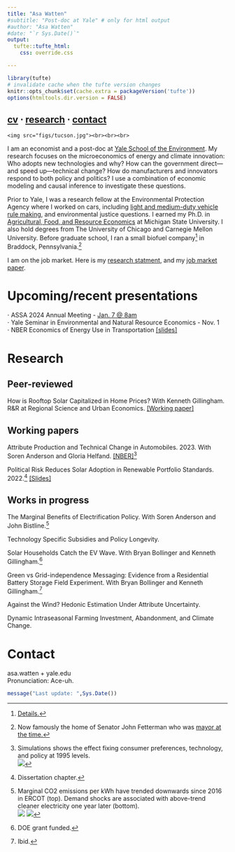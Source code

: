 ```yaml
---
title: "Asa Watten"
#subtitle: "Post-doc at Yale" # only for html output
#author: "Asa Watten"
#date: "`r Sys.Date()`"
output:
  tufte::tufte_html:
    css: override.css

---
```


```r
library(tufte)
# invalidate cache when the tufte version changes
knitr::opts_chunk$set(cache.extra = packageVersion('tufte'))
options(htmltools.dir.version = FALSE)
```

<!--- Aobe fonts -->
<link rel="stylesheet" href="https://use.typekit.net/vas8izs.css">
<!-- Google tag (gtag.js) -->
<script async src="https://www.googletagmanager.com/gtag/js?id=GA_TRACKING_ID"></script>
<script>
  window.dataLayer = window.dataLayer || [];
  function gtag(){window.dataLayer.push(arguments);}
  gtag('js', new Date());

  gtag('config', 'G-6TT0DM1BX3');
</script>
## [cv](https://www.dropbox.com/scl/fi/wqc9ny1b6t4ajq100w9ek/CV.pdf?rlkey=cxvbaoe21tyuhbi3rtdfan0s1&dl=0) ⋅ [research](#research) ⋅ [contact](#contact)
```marginfigure
<img src="figs/tucson.jpg"><br><br><br>
```

I am an economist and a post-doc at [Yale School of the Environment](https://environment.yale.edu/). My research focuses on the microeconomics of energy and climate innovation: Who adopts new technologies and why? How can the government direct—and speed up—technical change? How do manufacturers and innovators respond to both policy and politics? I use a combination of economic modeling and causal inference to investigate these questions.

Prior to Yale, I was a research fellow at the Environmental Protection Agency where I worked on cars, including [light and medium-duty vehicle rule making](https://www.epa.gov/regulations-emissions-vehicles-and-engines/proposed-rule-multi-pollutant-emissions-standards-model), and environmental justice questions. I earned my Ph.D. in [Agricultural, Food, and Resource Economics](https://afre.msu.edu) at Michigan State University. I also hold degrees from The University of Chicago and Carnegie Mellon University. Before graduate school, I ran a small biofuel company^[[Details.](figs/details.png)] in Braddock, Pennsylvania.^[Now famously the home of Senator John Fetterman who was [mayor at the time.](https://www.rollingstone.com/culture/culture-features/john-fetterman-pennsylvania-mayor-hell-allegheny-county-100493/)]

I am on the job market. Here is my [research statment](https://www.dropbox.com/scl/fi/mrwu4gb3v0yous9xeilt8/Watten-Research-Statement.pdf?rlkey=fvhotxk52akobbm2psjrpgqe7&dl=0), and my [job market paper](https://www.dropbox.com/scl/fi/acxjy6un9a2efaabdjc27/Attributes_Watten_Anderson_Helfand.pdf?rlkey=l9uhir9a36qc63vhndw2ynfti&dl=0). 


# Upcoming/recent presentations

⋅ ASSA 2024 Annual Meeting - [Jan. 7 @ 8am](https://www.aeaweb.org/conference/2024/preliminary/1838?q=eNqrVipOLS7OzM8LqSxIVbKqhnGVrJQMlWp1lBKLi_OTQRwzJR2lktSiXFwgG8hKSayEMEoyc1MhrLLM1HKQAUUFBUABUwOl2lpcMGKVG78,)<br>
⋅ Yale Seminar in Environmental and Natural Resource Economics - Nov. 1<br>
⋅ NBER Economics of Energy Use in Transportation [[slides]](https://www.dropbox.com/scl/fi/stcehaxycwbwofk6izotu/Attributes-NBER.pdf?rlkey=7wpfb2f4ga2xgzu7rxd03lygh&dl=0)

# Research <a id="research"></a>

## Peer-reviewed

How is Rooftop Solar Capitalized in Home Prices? With Kenneth Gillingham.
R&R at Regional Science and Urban Economics.
[[Working paper]](https://www.dropbox.com/scl/fi/ccz50ie7jv95i76k1km8o/Gillingham-and-Watten-Solar-Capitalization.pdf?rlkey=36ity4d1svi1khopqssj9ni5r&dl=0)

## Working papers 

Attribute Production and Technical Change in Automobiles. 2023.
With Soren Anderson and Gloria Helfand. [[NBER]](https://conference.nber.org/conf_papers/f178120.pdf)^[Simulations shows the effect fixing consumer preferences, technology, and policy at 1995 levels.<br>
<a href="figs/attributes_fig8.png"><img src="figs/attributes_fig8.png"></a>
]

Political Risk Reduces Solar Adoption in Renewable Portfolio Standards. 2022.^[Dissertation chapter.] [[Slides]](https://www.dropbox.com/scl/fi/2k3e1eh86bsox7rnvmigz/Watten_AERE_2022.pdf?rlkey=wyhl3h35cfv05ia5gcoo4odn8&dl=0)

## Works in progress

The Marginal Benefits of Electrification Policy. With Soren Anderson and John Bistline.^[Marginal CO2 emissions per kWh have trended downwards since 2016 in ERCOT (top). Demand shocks are associated with above-trend cleaner electricity one year later (bottom).<br>
<a href="figs/co2_intense.png"><img src="figs/co2_intense.png"></a>
<a href="figs/shock-elast.png"><img src="figs/shock-elast.png"></a>
]

Technology Specific Subsidies and Policy Longevity.

Solar Households Catch the EV Wave. With Bryan Bollinger and Kenneth Gillingham.^[DOE grant funded.]

Green vs Grid-independence Messaging: Evidence from a Residential Battery Storage Field Experiment. With Bryan Bollinger and Kenneth Gillingham.^[Ibid.]

Against the Wind? Hedonic Estimation Under Attribute Uncertainty.

Dynamic Intraseasonal Farming Investment, Abandonment, and Climate Change.

# Contact <a id="contact"></a>

asa.watten + yale.edu <br>
Pronunciation: Ace-uh.

```r
message("Last update: ",Sys.Date())
```



